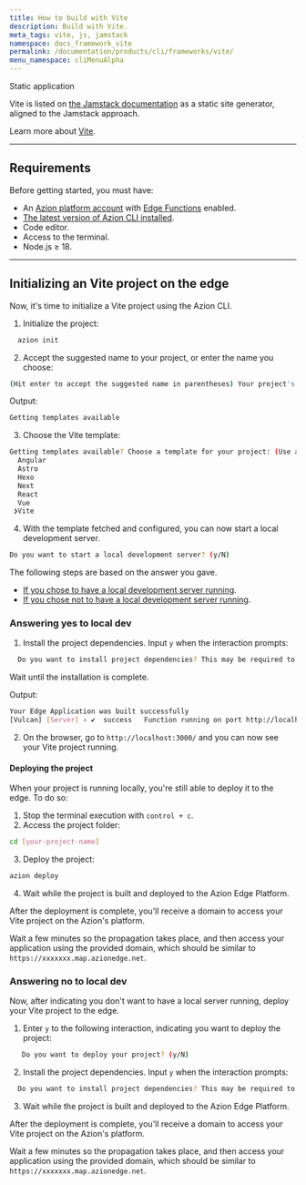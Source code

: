 ```yaml
---
title: How to build with Vite
description: Build with Vite.
meta_tags: vite, js, jamstack
namespace: docs_framework_vite
permalink: /documentation/products/cli/frameworks/vite/
menu_namespace: cliMenuAlpha
---
```



<Tag severity="info" client:only="vue">
  Static application
</Tag>

Vite is listed on [the Jamstack documentation](https://jamstack.org/generators/vite/) as a static site generator, aligned to the Jamstack approach.

Learn more about [Vite](https://vitejs.dev/).

---

## Requirements

Before getting started, you must have:

- An [Azion platform account](/en/documentation/products/accounts/creating-account/) with [Edge Functions](/en/documentation/products/build/edge-application/edge-functions/) enabled.
- [The latest version of Azion CLI installed](/en/documentation/products/azion-cli/overview/).
- Code editor.
- Access to the terminal.
- Node.js ≥ 18.

---

## Initializing an Vite project on the edge

Now, it's time to initialize a Vite project using the Azion CLI.

1. Initialize the project:

```sh 
  azion init
```

2. Accept the suggested name to your project, or enter the name you choose:

```sh
(Hit enter to accept the suggested name in parentheses) Your project's name:  (dynamic_caligari)
```

Output:

```sh
Getting templates available
```

3. Choose the Vite template:

```sh 
Getting templates available? Choose a template for your project: (Use arrow keys)
  Angular 
  Astro 
  Hexo 
  Next 
  React 
  Vue 
 ❯Vite 
```

4. With the template fetched and configured, you can now start a local development server.

```sh
Do you want to start a local development server? (y/N) 
```

The following steps are based on the answer you gave. 

- [If you chose to have a local development server running](/en/documentation/products/cli/frameworks/vite/#answering-yes-to-local-dev).
- [If you chose not to have a local development server running](/en/documentation/products/cli/frameworks/vite/#answering-no-to-local-dev).

### Answering yes to local dev

1. Install the project dependencies. Input `y` when the interaction prompts:

```sh
  Do you want to install project dependencies? This may be required to start local development server (y/N)
```

Wait until the installation is complete.

Output:

```sh
Your Edge Application was built successfully
[Vulcan] [Server] › ✔  success   Function running on port http://localhost:3000/
```

2. On the browser, go to `http://localhost:3000/` and you can now see your Vite project running.

#### Deploying the project

When your project is running locally, you're still able to deploy it to the edge. To do so: 

1. Stop the terminal execution with `control + c`.
2. Access the project folder:

```sh
cd [your-project-name] 
```

3. Deploy the project:

```sh
azion deploy
```

4. Wait while the project is built and deployed to the Azion Edge Platform.

After the deployment is complete, you'll receive a domain to access your Vite project on the Azion's platform.

Wait a few minutes so the propagation takes place, and then access your application using the provided domain, which should be similar to `https://xxxxxxx.map.azionedge.net`.

### Answering no to local dev

Now, after indicating you don't want to have a local server running, deploy your Vite project to the edge.

1. Enter `y` to the following interaction, indicating you want to deploy the project:

```sh
   Do you want to deploy your project? (y/N) 
```

2. Install the project dependencies. Input `y` when the interaction prompts:

```sh 
  Do you want to install project dependencies? This may be required to deploy your project (y/N)
```

3. Wait while the project is built and deployed to the Azion Edge Platform.

After the deployment is complete, you'll receive a domain to access your Vite project on the Azion's platform.

Wait a few minutes so the propagation takes place, and then access your application using the provided domain, which should be similar to `https://xxxxxxx.map.azionedge.net`.



